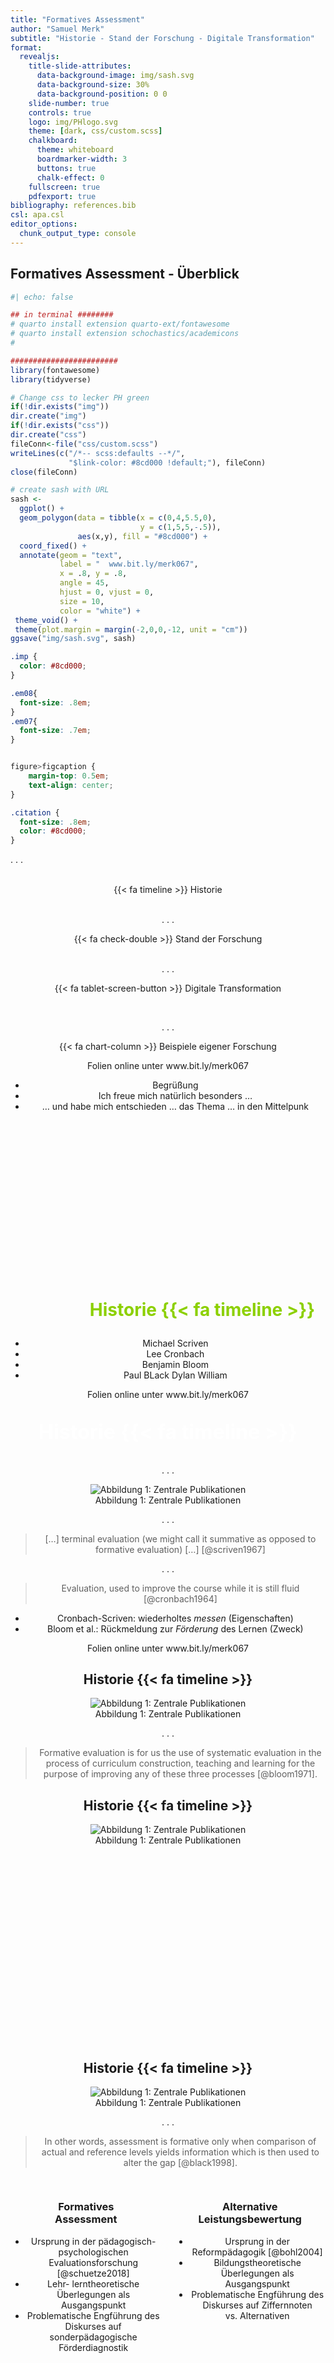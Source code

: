 ```yaml
---
title: "Formatives Assessment"
author: "Samuel Merk"
subtitle: "Historie - Stand der Forschung - Digitale Transformation"
format: 
  revealjs:
    title-slide-attributes:
      data-background-image: img/sash.svg
      data-background-size: 30%
      data-background-position: 0 0
    slide-number: true
    controls: true
    logo: img/PHlogo.svg
    theme: [dark, css/custom.scss]
    chalkboard:
      theme: whiteboard
      boardmarker-width: 3
      buttons: true
      chalk-effect: 0
    fullscreen: true
    pdfexport: true
bibliography: references.bib
csl: apa.csl
editor_options: 
  chunk_output_type: console
---
```



## Formatives Assessment - Überblick {.center}

```r
#| echo: false

## in terminal ########
# quarto install extension quarto-ext/fontawesome
# quarto install extension schochastics/academicons
#

########################
library(fontawesome)
library(tidyverse)

# Change css to lecker PH green
if(!dir.exists("img"))
dir.create("img")
if(!dir.exists("css"))
dir.create("css")
fileConn<-file("css/custom.scss")
writeLines(c("/*-- scss:defaults --*/",
             "$link-color: #8cd000 !default;"), fileConn)
close(fileConn)

# create sash with URL
sash <- 
  ggplot() + 
  geom_polygon(data = tibble(x = c(0,4,5.5,0),
                             y = c(1,5,5,-.5)),
               aes(x,y), fill = "#8cd000") + 
  coord_fixed() +
  annotate(geom = "text", 
           label = "  www.bit.ly/merk067", 
           x = .8, y = .8, 
           angle = 45,
           hjust = 0, vjust = 0,
           size = 10,
           color = "white") +
 theme_void() + 
 theme(plot.margin = margin(-2,0,0,-12, unit = "cm"))
ggsave("img/sash.svg", sash)
```

```css
.imp {
  color: #8cd000;
}

.em08{
  font-size: .8em;
}
.em07{
  font-size: .7em;
}


figure>figcaption {
    margin-top: 0.5em;
    text-align: center;
}

.citation {
  font-size: .8em;
  color: #8cd000;
}
```

. . .

<center>

<br> [{{< fa timeline >}}]{.imp} Historie\
<br>

. . .

<center>

[{{< fa check-double >}}]{.imp} Stand der Forschung\
<br>

. . .

<center>[{{< fa tablet-screen-button >}}]{.imp} Digitale Transformation</center>
<br>

. . .

<center>[{{< fa chart-column >}}]{.imp} Beispiele eigener Forschung</center>


::: footer
Folien online unter www.bit.ly/merk067
:::

::: notes
* Begrüßung
* Ich freue mich natürlich besonders ...
* ... und habe mich entschieden ... das Thema ... in den Mittelpunk
:::

## <!-- Historie--> {auto-animate="true"}

::: {style="margin-top: 300px; font-size: 2em; font-weight: bold; color:#8cd000; margin-left: 110px;"}
[Historie {{< fa timeline >}}]{.imp}
:::

::: notes
* Michael Scriven
* Lee Cronbach
* Benjamin Bloom
* Paul BLack Dylan William
:::


::: footer
Folien online unter www.bit.ly/merk067
:::

## <!-- Historie--> {.smaller auto-animate="true"}

::: {style="margin-top: 0px;font-size: 2.3em; font-weight: bold; color:#ffffff; margin-left: 0px;"}
Historie {{< fa timeline >}}
:::

. . . 

<center>
![Abbildung 1: Zentrale Publikationen](img/timeline_cronbach_scriven.png){fig.align="center"}
</center>

. . . 

> [...] terminal evaluation (we might call it summative as opposed to formative evaluation) [...] [@scriven1967]

. . . 

> Evaluation, used to improve the course while it is still fluid [@cronbach1964]

::: notes
* Cronbach-Scriven: wiederholtes *messen* (Eigenschaften)
* Bloom et al.: Rückmeldung zur *Förderung* des Lernen (Zweck)
:::


::: footer
Folien online unter www.bit.ly/merk067
:::


## Historie {{< fa timeline >}} {.smaller auto-animate="true"}
<center>
![Abbildung 1: Zentrale Publikationen](img/timeline_bloom2.png){fig.align="center"}
</center>

. . . 

> Formative evaluation is for us the use of systematic evaluation in the process of curriculum construction, teaching and learning for the purpose of improving any of these three processes [@bloom1971].


## Historie {{< fa timeline >}} {.smaller auto-animate="true"}
<center>
![Abbildung 1: Zentrale Publikationen](img/timeline_misanchuk.png){fig.align="center"}
<script src="https://cdn.wordart.com/wordart.min.js" async defer></script>
<div style="height:300px" data-wordart-src="https://cdn.wordart.com/json/7xj8vm7szv1e"></div>
</center>



## Historie {{< fa timeline >}} {.smaller auto-animate="true"}
<center>
![Abbildung 1: Zentrale Publikationen](img/timeline_full.png){fig.align="center"}
</center>

. . . 

> In other words, assessment is formative only when comparison of actual and reference levels yields information which is then used to alter the gap [@black1998].


## <!-- Vergleich FA Altern Leistungsbew --> {.smaller .center}
:::: {.columns}

::: {.column width="50%"}
### Formatives <br> Assessment
* Ursprung in der pädagogisch-psychologischen Evaluationsforschung [@schuetze2018]
* Lehr- lerntheoretische Überlegungen als Ausgangspunkt
* Problematische Engführung des Diskurses auf sonderpädagogische Förderdiagnostik
:::

::: {.column width="50%"}
### Alternative Leistungsbewertung
* Ursprung in der Reformpädagogik [@bohl2004]
* Bildungstheoretische Überlegungen als Ausgangspunkt
* Problematische Engführung des Diskurses auf Ziffernnoten vs. Alternativen
:::

::::


## <!-- Stand der Forschung --> {auto-animate="true"}

::: {style="margin-top: 262px; font-size: 2.2em; font-weight: bold; color:#8cd000; margin-left: 110px;"}
Stand der Forschung {{< fa check-double >}}
:::

## <!-- Stand der Forschung --> {.smaller auto-animate="true"}

::: {style="margin-top: 0px;font-size: 2.3em; font-weight: bold; color:#ffffff; margin-left: 0px;"}
Stand der Forschung {{< fa check-double >}}
:::

<br><br>
<center>
![Abbildung 2: Merkmale Formativen Assessments nach William und Thompson [-@wiliam2008]](img/state_of_the_art_definition.png){fig.align="center"}
</center>

::: notes
* Schaut man in aktuelle Handbuchartikel ...
* nicht über einzelne Prozessmerkmale oder Zielsetzungen wie bei Scriven und Bloom
* sondern über ein Bündel von Merkmalen 
* das sich aus dem Kartesischen Produkt von Prozessschritten von Feedback mit den Akteuren ergibt.
:::

## Stand der Forschung {{< fa check-double >}} {.smaller}


### Metaanalysen

:::: {.columns}

::: {.column width="50%"}
* Ältere Metaanalysen [@fuchs1986; @black1998] kommen zu sehr positiven Ergebnissen $(.4<d<.7)$
* Jüngere Metaanalysen sind immer noch positiv aber konservativer [vgl. @dunn2009; @kingston2011; @mclaughlin2017]
* Als Moderatoren werden insbesondere das Fach und die Treatment-Art vorgeschlagen [@kingston2011] 
:::

::: {.column width="50%"}
```r
#| echo: false
#| fig-height: 5
#| fig-format: "svg"
#| fig-width: 5
#| fig-cap: "[Abbildung 3: Visualisierung der Effektstärken]{.center}"


library(tidyverse)
library(bayestestR)
library(ggdist)
library(hrbrthemes)

data <- tibble(
  `Summativ_Cohen's d = .4` = distribution_normal(100, 13),
  `Formativ_Cohen's d = .4` = distribution_normal(100, 13 + .4),
  `Summativ_Cohen's d = .7` = distribution_normal(100, 13),
  `Formativ_Cohen's d = .7` = distribution_normal(100, 13 + .7)) %>% 
  gather(Gruppe, Leistung) %>% 
  mutate(Effektstärke = str_sub(Gruppe, -14, -1),
         Gruppe = str_sub(Gruppe, 1, 8))


ggplot(data, aes(Leistung, Gruppe)) +
  #geom_dots(fill = "#8cd00050",
  #          color = "#8cd00000") + 
  stat_halfeye(fill = "#8cd00095",
               color = "white") +
  facet_wrap(~ Effektstärke, ncol = 1) +
  theme_modern_rc() + 
  ylab("") +
  theme(axis.line.x = element_blank(),
        axis.text.x = element_blank(),
        strip.text = element_text(color = "white"))
```
:::

:::

::: notes
* d = .7 --> U3 76% oder Overlap = 73%
* d = .4 --> U3 66% oder Overlap = 84%
* $U_3 = \Phi(d)$
* $Overlap = 2\Phi(\frac{-|d|}{2})$
:::


## <!-- Digitale Transformation --> {auto-animate="true"}

::: {style="margin-top: 262px; font-size: 2.0em; font-weight: bold; color:#8cd000; margin-left: 110px;"}
Digitale Transformation {{< fa tablet-screen-button >}}
:::

## <!-- Digitale Transformation --> {.smaller auto-animate="true"}

::: {style="margin-top: 0px;font-size: 2.3em; font-weight: bold; color:#ffffff; margin-left: 0px;"}
Digitale Transformation {{< fa tablet-screen-button >}}
:::

* **Einerseits** ist digitale Technologie in Unterrichtssettings weder notwendige noch hinreichende Bedingung für (Lern-)Erfolg [@hamilton2016; @scheiter2019]

. . . 

* **Andererseits** sind digitalen Technologien [*Charakteristika*]{.imp} inhärent, welche die Umsetzung von formativem Assessment katalysieren können:
    * [*Echtzeitdatenverarbeitung*]{.imp} $\Rightarrow$ z.B. sofortiges Feedback
    * [*Multimedialität*]{.imp} $\Rightarrow$ z.B. neue Aufgabenformen
    * [*Skalierbarkeit*]{.imp} $\Rightarrow$ z.B. algorithmische Aufgabengenerierung
    * [*Vernetzung*]{.imp} $\Rightarrow$ z.B. zentrale Aufgabendatenbank für ein Bundesland


## <!-- Beispiele eigener Forschung --> {auto-animate="true"}

::: {style="margin-top: 262px; font-size: 1.7em; font-weight: bold; color:#8cd000; margin-left: 110px;"}
Beispiele eigener Forschung {{< fa chart-column >}}
:::

## <!-- Studie 1 --> {.center}

![](img/study1.png){width=70% align=center}

## Studie 1 {.smaller .center}

. . . 

### (Explanative) Forschungsfrage

> »we focused on how teachers can learn about the strengths and weaknesses of their class performance from statewide test data by investigating how sensitively, efficiently, and accurately they are able to judge the magnitude of mean differences« [@merk2023a]


::: r-stack
![](img/VERA_SS1.png){.fragment width="650"}

![](img/VERA_SS2.png){.fragment width="600"}
:::

. . . 

<center> Beispielrückmeldungen aus VERA 8 [@muller-rosigkeit2021]</center>


## Studie 1: Design & Materials {{< ai open-materials >}} {.smaller}

- Interaktive {{< fa brands r-project >}}-shiny app [@chang2016] mit ökologisch validen Daten [@jager2008]
- Alle in VERA-Rückmeldungen verwendete Grafiktypen in verschiedenen Effektstärken (within-person randomisiert) präsentiert *(stacked, clustered and facetted bar graphs, jitter graphs mit means, beeswarm graphs)*  
[![](img/Figure 1.png){ width="500"}](img/Figure 1.png){preview-link="true"}

. . . 

-   Zwei Ratingaufgaben:
    -   Um **Sensitivität** und **Effektivität** zu messen: *»Hat die dargestellte Klasse schwächer, in etwa gleich oder besser als die Schule bei VERA abgeschnitten?«*
    -   Um **Akkuratheit** zu messen: *»Bitte nehmen Sie, ausgehend von der Experteneinschätzung, eine Einordnung der Ergebnisse vor. \[...\]«*

::: footer
Alle Materialien offen lizensiert auf dem {{< ai osf >}} OSF unter https://osf.io/m2k9b
:::


## <!-- shinyapp -->  {background-iframe="https://sammerk.shinyapps.io/Unterschiede_einschaetzen/" background-interactive="true"}

## Studie 1: Ergebnisse - Sensitivität {.smaller}
<center>
![Abbildung aus Merk et al. [-@merk2023a]](img/Figure_6.svg){width=46%}
</center>


## Studie 1: Ergebnisse - Effektivität
<center>
![Abbildung aus Merk et al. [-@merk2023a]](img/Figure_3.png){width=75%}
</center>

## Studie 1: Ergebnisse - Akkuratheit 
<center>
![Abbildung aus Merk et al. [-@merk2023a]](img/Figure_8.svg){width=90%}
</center>

## Studie 1: Schlussfolgerung - Limitationen {.smaller .center}
* Schlussfolgerung:
    * Lehrerinnen und Lehrer nehmen Unterschiede akkurat aber insensitiv wahr
    * Lehrerinnen und Lehrer steigern ihre Effektivität schnell
    * Der Grafiktyp beeinflusst die Sensitivität und Effektivität substantiell

. . . 

* Limitationen:
    * Convenience samples
    * Fokus auf interne Validität. Externe & ökologische Validität eher schwach


## <!-- Studie 2 --> {.center}

![](img/study2.png){width=70% align=center}

## Studie 2: Design & Datengrundlage {.smaller}
### (Explorative) Forschungsfrage
> Wie gehen Lehrkräfte bei der Rezeption von Ergebnissen formativer Assessments vor?

::: r-stack
![](img/mindstepslogo.png){.fragment width="900"}

![](img/mindsteps_auswahl_testart.png){.fragment width="850"}

![](img/mindsteps_ergebnisse_klasse_querschnitt.png){.fragment width="780"}

![](img/mindsteps_ergebnisse_einzelschuelerin.png){.fragment width="590"}
:::

::: footer
Siehe https://mindsteps.ch
:::

## Studie 2: Rezeptionsverläufe 

. . . 

```r
library(visNetwork)
library(readxl)
nodes <- data.frame(id = 1:6, 
                    group = c("Login", "Fehleranalyse", "Abgleich", "Handlungsmaßnahme", "Rezeption der Ergebnisse", "Logout"),
                    label = rep("", 6))
edges <- read_excel("edges_markov.xlsx") %>% 
  filter(as.numeric(label) > .07)

mc_rezeption <- 
visNetwork(nodes, edges, width = "1028px", height = "407px",
           background = "#141414",
           main = list(text = "Custom title",
                          style = "font-family:Roboto; 
                       color:#141414;
                       font-size:1px;
                       text-align:left;"),
           footer = list(text = "Custom title",
                          style = "font-family:Roboto; 
                       color:#141414;
                       font-size:1px;
                       text-align:left;")) %>%
  visGroups(groupname = "Login", shape = "icon", 
            icon = list(code = "f04b", color = "#62DC3A", size = 35),
            font = list(color = "#62DC3A", size = 20, strokeWidth = 1, strokeColor = "#62DC3A")) %>%
  visGroups(groupname = "Fehleranalyse", shape = "icon", 
            icon = list(code = "f1e2", color = "#62DC3A", size = 35),
            font = list(color = "#62DC3A", size = 20, strokeWidth = 1, strokeColor = "#62DC3A")) %>%
  visGroups(groupname = "Abgleich", shape = "icon", 
            icon = list(code = "f0c1", color = "#62DC3A", size = 35),
            font = list(color = "#62DC3A", size = 20, strokeWidth = 1, strokeColor = "#62DC3A")) %>%
  visGroups(groupname = "Handlungsmaßnahme", shape = "icon", 
            icon = list(code = "f277", color = "#62DC3A", size = 35),
            font = list(color = "#62DC3A", size = 20, strokeWidth = 1, strokeColor = "#62DC3A")) %>%
  visGroups(groupname = "Rezeption der Ergebnisse", shape = "icon", 
            icon = list(code = "f080", color = "#62DC3A", size = 35),
             font = list(color = "#62DC3A", size = 20, strokeWidth = 1, strokeColor = "#62DC3A")) %>%
  visGroups(groupname = "Logout", shape = "icon", 
            icon = list(code = "f04d", color = "#62DC3A", size = 30),
            font = list(color = "#62DC3A", size = 20, strokeWidth = 1, strokeColor = "#62DC3A")) %>%
  visOptions(highlightNearest = list(enabled =TRUE, degree = 0)) %>% 
  visLegend(width = .25, zoom = F, stepY = 80) %>%
  visLayout(randomSeed = 423) %>% # 364 bei filter .15  #25235 bei filter.0
  visPhysics(solver = "repulsion") %>% 
  visEdges(color = list(color = "#5B5B5B",highlight = "#8cd000"),
           font = list(color = "#5B5B5B", 
                       highlight = "#8cd000",
                       size = 16,
                       strokeWidth = 0,
                       strokeColor = "white",
                       vadjust = 10)) %>% 
  addFontAwesome()

widgetframe::frameWidget(mc_rezeption, height = 550)
```

## Studie 2: Schlussfolgerung - Limitationen {.smaller .center}
* Schlussfolgerungen
   * Hypothese: Fehleranalyse stellt zentrale Heuristik des Sensemaking dar

. . . 

* Limitationen:
    * Zu kleine Stichprobe für Hidden Markov Chain Modelling


## <!-- Studie 3 --> {.center}

![](img/study3.png){width=70% align=center}

## Studie 3: Design {.smaller}
### (Explanative) Forschungsfrage:
> Kann Active Retrieval Practice [@yang2021] durch parametrisierte Aufgaben gefördert werden?

<br>

### Design:
* Within-Person Experiment: 6 Themenblöcke 
<br>
![](img/design_study3.png){width=90% align=center}

## Studie 3: Materials {.smaller}
::: {.panel-tabset}


### Beispiel 1
:::: {.columns}

::: {.column width="50%"}
<iframe id="aufgabe1" src="https://sammerk.shinyapps.io/Skalenniveau_erkennen_mitParameter/" allowfullscreen="" mozallowfullscreen="" webkitallowfullscreen="" id="iframe_container" frameborder="0" ></iframe>
</center>
<style>
#aufgabe1 { height: 480px; width: 480px; margin-top: 0.0cm; border:0px;}
</style> 
:::

::: {.column width="50%"}
<iframe id="aufgabe4" src="https://sammerk.shinyapps.io/Skalenniveau_erkennen_ohneParameter/" allowfullscreen="" mozallowfullscreen="" webkitallowfullscreen="" id="iframe_container" frameborder="0" ></iframe>
</center>
<style>
#aufgabe4 { height: 480px; width: 480px; margin-top: 0.0cm; border:0px;}
</style> 
:::

::::



### Beispiel 2
:::: {.columns}

::: {.column width="50%"}
<iframe id="aufgabe3" src="https://sammerk.shinyapps.io/Streuung_VERA_graph_mitParameter/" allowfullscreen="" mozallowfullscreen="" webkitallowfullscreen="" id="iframe_container" frameborder="0" ></iframe>
</center>
<style>
#aufgabe3 { height: 480px; width: 480px; margin-top: 0.0cm; border:0px;}
</style> 
:::

::: {.column width="50%"}
<iframe id="aufgabe4" src="https://sammerk.shinyapps.io/Streuung_VERA_graph_ohneParameter/" allowfullscreen="" mozallowfullscreen="" webkitallowfullscreen="" id="iframe_container" frameborder="0" ></iframe>
</center>
<style>
#aufgabe4 { height: 480px; width: 480px; margin-top: 0.0cm; border:0px;}
</style> 
:::

::::


### Beispiel 3
:::: {.columns}

::: {.column width="50%"}
<iframe id="aufgabe5" src="https://sammerk.shinyapps.io/Interpret_d_BF_mitParameter" allowfullscreen="" mozallowfullscreen="" webkitallowfullscreen="" id="iframe_container" frameborder="0" ></iframe>
</center>
<style>
#aufgabe5 { height: 480px; width: 480px; margin-top: 0.0cm; border:0px;}
</style> 
:::

::: {.column width="50%"}
<iframe id="aufgabe6" src="https://sammerk.shinyapps.io/Interpret_d_BF_ohneParameter" allowfullscreen="" mozallowfullscreen="" webkitallowfullscreen="" id="iframe_container" frameborder="0" ></iframe>
</center>
<style>
#aufgabe6 { height: 480px; width: 480px; margin-top: 0.0cm; border:0px;}
</style> 
:::

::::

:::

## Studie 3: (Erste) Ergebnisse {.smaller}
```r
#| cache: true
#| echo: false
#| results: hide
#| out-height: 500px
library(googledrive)   # used to isolate file ID from URL
library(googlesheets4)
library(tidyverse)
library(hrbrthemes)
## will be very useful for, say, use in a Shiny app
gs4_deauth()
data <- 
  read_sheet(
  "1AZf7EQk-M2Wgej3WJXG1J2xRdql8b7Xiq0SvIiZogUo",
  sheet = 1,
  col_names = c("PID",
                "Aufgabe",
                "UV",
                LETTERS[4:9])) %>%
  mutate(PID_num_logical = grepl("^[[:digit:]]+$", PID)) %>%
  filter(PID_num_logical == T &
           !PID %in% c("228", "224", "630")) %>%  # Caro, Linda, Samuel
  select(PID, Aufgabe, UV) %>% 
  full_join(
  read_sheet(
  "1AZf7EQk-M2Wgej3WJXG1J2xRdql8b7Xiq0SvIiZogUo",
  sheet = 2,
  col_names = c("PID",
                "Aufgabe",
                "UV",
                LETTERS[4:11])) %>%
  mutate(PID_num_logical = grepl("^[[:digit:]]+$", PID)) %>%
  filter(PID_num_logical == T &
           !PID %in% c("228", "224", "630")) %>%  # Caro, Linda, Samuel
  select(PID, Aufgabe, UV)
  )



plot01_study3 <- 
  data %>% 
  filter(UV != "guessing") %>% 
  group_by(PID, UV) %>% 
  summarize(`Anzahl bearbeiteter Aufgaben` = n()) %>% 
  ungroup() %>% 
  mutate(UV = ifelse(UV == "repeatable_and_parametrized",
                     "Parametrisierte\nAufgabe",
                     "Nicht\nparametrisierte\nAufgabe")) %>% 
  ggplot(aes(UV, `Anzahl bearbeiteter Aufgaben`, group = PID)) +
  geom_line(alpha = .2, color = "#8cd000") +
  theme_modern_rc() +
  ggtitle("Nutzungshäufigkeit", "Alle Daten") +
  theme(plot.margin = unit(c(.2, .2, .2, .2), "cm")) +
  xlab("")
  
plot02_study3 <- 
  data %>% 
  filter(UV != "guessing") %>% 
  group_by(PID, UV) %>% 
  summarize(`Anzahl bearbeiteter Aufgaben` = n()) %>% 
  ungroup() %>% 
 mutate(UV = ifelse(UV == "repeatable_and_parametrized",
                     "Parametrisierte\nAufgabe",
                     "Nicht\nparametrisierte\nAufgabe")) %>% 
  ggplot(aes(UV, `Anzahl bearbeiteter Aufgaben`, group = PID)) +
  geom_line(alpha = .3, color = "#8cd000") +
  theme_modern_rc() +
  theme(plot.margin = unit(c(.2, .2, .2, .2), "cm")) +
  coord_cartesian(ylim = c(14,200)) +
  ggtitle("Nutzungshäufigkeit", "14 < Aufgaben < 200") +
  xlab("")
  
ggsave(plot = plot01_study3, 
       "img/plot01_study3.png",
       height = 6,
       width = 6/1.55,
       dpi = 600)

ggsave(plot = plot02_study3, 
       "img/plot02_study3.png",
       height = 6,
       width = 6/1.55,
       dpi = 600)

effsize_gr14 <-
  effsize::cliff.delta(
    N ~ UV,
    data = data %>%
      filter(UV != "guessing") %>%
      group_by(PID, UV) %>%
      summarize(N = n()) %>%
      ungroup() %>%
      filter(N > 14)
  )

BF_gr14 <-
  BayesFactor::extractBF(
  BayesFactor::ttestBF(
    formula = N ~ UV,
    data = data %>%
      filter(UV != "guessing") %>%
      group_by(PID, UV) %>%
      summarize(N = n()) %>%
      ungroup() %>%
      filter(N > 14)
  ))
```

:::: {.columns}

::: {.column width="33%"}
![](img/plot01_study3.png){width=95% align=center}
:::

::: {.column width="33%"}
:::

::: {.column width="33%"}

:::

::::

## Studie 3: (Erste) Ergebnisse
:::: {.columns}

::: {.column width="33%"}
![](img/plot01_study3.png){width=95% align=center}
:::

::: {.column width="33%"}
![](img/plot02_study3.png){width=95% align=center}
:::

::: {.column width="33%"}
<br><br><br>
Effektstärke~A>14~: <br>
$r_{rb}=$ `r effsize_gr14$estimate %>% round(2)` <br><br>


Inferenzstatistik~A>14~:  <br>
$BF_{10} > 1000$ 
:::

::::

## Formatives Assessment - Rückblick {.center}
<center>
<br> [{{< fa timeline >}}]{.imp} Historie\
<br>
<center>
[{{< fa check-double >}}]{.imp} Stand der Forschung\
<br>
<center>[{{< fa tablet-screen-button >}}]{.imp} Digitale Transformation</center>
<br>
<center>[{{< fa chart-column >}}]{.imp} Beispiele eigener Forschung</center>



## [Herzlichen Dank für Ihre Aufmerksamkeit!]{.imp} {.center}

## <!--Meme-->{background-image="img/meme.jpg" background-size="contain"}

## <!--Hattie Model-->{background-image="img/feedbackmodel_hattietimperley.png" background-size="contain"}

## Literatur {.smaller}
